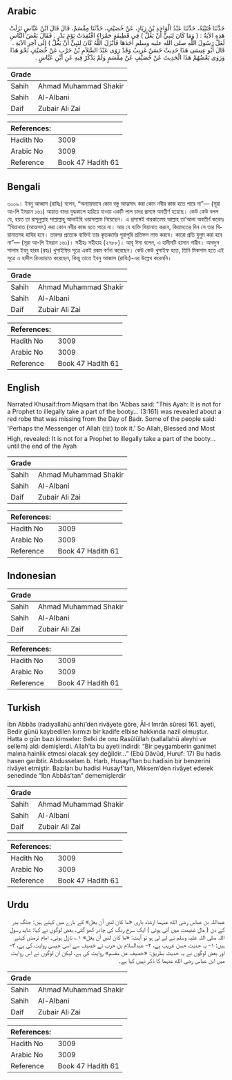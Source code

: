 ## Arabic


<div dir="rtl" lang="ar" style={{fontSize:'larger',backgroundColor:'#f8f9fa',padding:20}}>
حَدَّثَنَا قُتَيْبَةُ، حَدَّثَنَا عَبْدُ الْوَاحِدِ بْنُ زِيَادٍ، عَنْ خُصَيْفٍ، حَدَّثَنَا مِقْسَمٌ، قَالَ قَالَ ابْنُ عَبَّاسٍ نَزَلَتْ هَذِهِ الآيَةُ ‏:‏ ‏(‏ وَمَا كَانَ لِنَبِيٍّ أَنْ يَغُلَّ ‏)‏ فِي قَطِيفَةٍ حَمْرَاءَ افْتُقِدَتْ يَوْمَ بَدْرٍ ‏.‏ فَقَالَ بَعْضُ النَّاسِ لَعَلَّ رَسُولَ اللَّهِ صلى الله عليه وسلم أَخَذَهَا فَأَنْزَلَ اللَّهُ كَانَ لِنَبِيٍّ أَنْ يَغُلَّ ‏)‏ إِلَى آخِرِ الآيَةِ ‏.‏ قَالَ أَبُو عِيسَى هَذَا حَدِيثٌ حَسَنٌ غَرِيبٌ وَقَدْ رَوَى عَبْدُ السَّلاَمِ بْنُ حَرْبٍ عَنْ خُصَيْفٍ نَحْوَ هَذَا وَرَوَى بَعْضُهُمْ هَذَا الْحَدِيثَ عَنْ خُصَيْفٍ عَنْ مِقْسَمٍ وَلَمْ يَذْكُرْ فِيهِ عَنِ ابْنِ عَبَّاسٍ ‏.‏
</div>
<div style={{backgroundColor:'#f8f9fa',padding:20, marginBottom: 10}}><table> <thead> <tr> <th>Grade</th> <th></th> </tr> </thead> <tbody> <tr><td>Sahih</td><td>Ahmad Muhammad Shakir</td></tr><tr><td>Sahih</td><td>Al-Albani</td></tr><tr><td>Daif</td><td>Zubair Ali Zai</td></tr></tbody></table><table> <thead> <tr> <th>References:</th> <th></th> </tr> </thead> <tbody><tr><td>Hadith No</td><td>3009</td></tr><tr><td>Arabic No</td><td>3009</td></tr><tr><td>Reference</td><td>Book 47 Hadith 61</td></tr></tbody></table></div>

## Bengali


<div dir="ltr" lang="bn" style={{fontSize:'larger',backgroundColor:'#f8f9fa',padding:20}}>
৩০০৯। ইবনু আব্বাস (রাযিঃ) বলেন, “অন্যায়ভাবে কোন বস্তু আত্মসাৎ করা কোন নবীর কাজ হতে পারে না”— (সূরা আ-লি ইমরান ১৬১) আয়াত বাদর যুদ্ধকালে হারিয়ে যাওয়া একটি লাল চাদর প্রসঙ্গে অবতীর্ণ হয়েছে। কেউ কেউ বলল যে, হয়ত তা রাসূলুল্লাহ সাল্লাল্লাহু আলাইহি ওয়াসাল্লাম নিয়েছেন। এ প্রসঙ্গেই বারকাতময় আল্লাহ তা’আলা অবতীর্ণ করেনঃ “খিয়ানাত (আত্মসাৎ) করা কোন নবীর কাজ হতে পারে না। আর যে ব্যক্তি খিয়ানাত করবে, কিয়ামতের দিন সে তার খিয়ানাতসহ হাযির হবে। তারপর প্রত্যেক ব্যক্তিই তার কৃতকর্মের পুরাপুরি প্রতিফল লাভ করবে। কারো প্রতি যুলুম করা হবে না”— (সূরা আ-লি ইমরান ১৬১)। সহীহঃ সহীহাহ (২৭৮৮)। আবূ ঈসা বলেন, এ হাদীসটি হাসান গারীব। আবদুস সালাম ইবনু হারব (রহঃ) খুসাইফির সূত্রে একই রকম বর্ণনা করেছেন। কেউ কেউ খুসাইফ হতে, তিনি মিকসাম হতে এই সূত্রে এ হাদীস রিওয়ায়াত করেছেন, কিন্তু তাতে ইবনু আব্বাস (রাযিঃ)-এর উল্লেখ করেননি।
</div>
<div style={{backgroundColor:'#f8f9fa',padding:20, marginBottom: 10}}><table> <thead> <tr> <th>Grade</th> <th></th> </tr> </thead> <tbody> <tr><td>Sahih</td><td>Ahmad Muhammad Shakir</td></tr><tr><td>Sahih</td><td>Al-Albani</td></tr><tr><td>Daif</td><td>Zubair Ali Zai</td></tr></tbody></table><table> <thead> <tr> <th>References:</th> <th></th> </tr> </thead> <tbody><tr><td>Hadith No</td><td>3009</td></tr><tr><td>Arabic No</td><td>3009</td></tr><tr><td>Reference</td><td>Book 47 Hadith 61</td></tr></tbody></table></div>

## English


<div dir="ltr" lang="en" style={{fontSize:'larger',backgroundColor:'#f8f9fa',padding:20}}>
Narrated Khusaif:from Miqsam that Ibn 'Abbas said: "This Ayah: It is not for a Prophet to illegally take a part of the booty... (3:161) was revealed about a red robe that was missing from the Day of Badr. Some of the people said: 'Perhaps the Messenger of Allah (ﷺ) took it.' So Allah, Blessed and Most High, revealed: It is not for a Prophet to illegally take a part of the booty... until the end of the Ayah
</div>
<div style={{backgroundColor:'#f8f9fa',padding:20, marginBottom: 10}}><table> <thead> <tr> <th>Grade</th> <th></th> </tr> </thead> <tbody> <tr><td>Sahih</td><td>Ahmad Muhammad Shakir</td></tr><tr><td>Sahih</td><td>Al-Albani</td></tr><tr><td>Daif</td><td>Zubair Ali Zai</td></tr></tbody></table><table> <thead> <tr> <th>References:</th> <th></th> </tr> </thead> <tbody><tr><td>Hadith No</td><td>3009</td></tr><tr><td>Arabic No</td><td>3009</td></tr><tr><td>Reference</td><td>Book 47 Hadith 61</td></tr></tbody></table></div>

## Indonesian


<div dir="ltr" lang="id" style={{fontSize:'larger',backgroundColor:'#f8f9fa',padding:20}}>

</div>
<div style={{backgroundColor:'#f8f9fa',padding:20, marginBottom: 10}}><table> <thead> <tr> <th>Grade</th> <th></th> </tr> </thead> <tbody> <tr><td>Sahih</td><td>Ahmad Muhammad Shakir</td></tr><tr><td>Sahih</td><td>Al-Albani</td></tr><tr><td>Daif</td><td>Zubair Ali Zai</td></tr></tbody></table><table> <thead> <tr> <th>References:</th> <th></th> </tr> </thead> <tbody><tr><td>Hadith No</td><td>3009</td></tr><tr><td>Arabic No</td><td>3009</td></tr><tr><td>Reference</td><td>Book 47 Hadith 61</td></tr></tbody></table></div>

## Turkish


<div dir="ltr" lang="tr" style={{fontSize:'larger',backgroundColor:'#f8f9fa',padding:20}}>
İbn Abbâs (radıyallahü anh)’den rivâyete göre, Âl-i Imrân sûresi 161. ayeti, Bedir günü kaybedilen kırmızı bir kadife elbise hakkında nazil olmuştur. Hatta o gün bazı kimseler: Belki de onu Rasûlüllah (sallallahü aleyhi ve sellem) aldı demişlerdi. Allah’ta bu ayeti indirdi: “Bir peygamberin ganimet malına hainlik etmesi olacak şey değildir…” (Ebû Dâvûd, Huruf: 17) Bu hadis hasen garibtir. Abdusselam b. Harb, Husayf’tan bu hadisin bir benzerini rivâyet etmiştir. Bazıları bu hadisi Husayf’tan, Mıksem’den rivâyet ederek senedinde “İbn Abbâs’tan” dememişlerdir
</div>
<div style={{backgroundColor:'#f8f9fa',padding:20, marginBottom: 10}}><table> <thead> <tr> <th>Grade</th> <th></th> </tr> </thead> <tbody> <tr><td>Sahih</td><td>Ahmad Muhammad Shakir</td></tr><tr><td>Sahih</td><td>Al-Albani</td></tr><tr><td>Daif</td><td>Zubair Ali Zai</td></tr></tbody></table><table> <thead> <tr> <th>References:</th> <th></th> </tr> </thead> <tbody><tr><td>Hadith No</td><td>3009</td></tr><tr><td>Arabic No</td><td>3009</td></tr><tr><td>Reference</td><td>Book 47 Hadith 61</td></tr></tbody></table></div>

## Urdu


<div dir="rtl" lang="ur" style={{fontSize:'larger',backgroundColor:'#f8f9fa',padding:20}}>
عبداللہ بن عباس رضی الله عنہما ارشاد باری «ما كان لنبي أن يغل» کے بارے میں کہتے ہیں: جنگ بدر کے دن ( مال غنیمت میں آئی ہوئی ) ایک سرخ رنگ کی چادر کھو گئی، بعض لوگوں نے کہا: شاید رسول اللہ صلی اللہ علیہ وسلم نے لے لی ہو تو آیت: «ما كان لنبي أن يغل» ۱؎ نازل ہوئی۔ امام ترمذی کہتے ہیں: ۱- یہ حدیث حسن غریب ہے، ۲- عبدالسلام بن حرب نے خصیف سے اسی جیسی روایت کی ہے، ۳- اور بعض لوگوں نے یہ حدیث بطریق: «خصيف عن مقسم» روایت کی ہے، لیکن ان لوگوں نے اس روایت میں ابن عباس رضی الله عنہما کا ذکر نہیں کیا ہے۔
</div>
<div style={{backgroundColor:'#f8f9fa',padding:20, marginBottom: 10}}><table> <thead> <tr> <th>Grade</th> <th></th> </tr> </thead> <tbody> <tr><td>Sahih</td><td>Ahmad Muhammad Shakir</td></tr><tr><td>Sahih</td><td>Al-Albani</td></tr><tr><td>Daif</td><td>Zubair Ali Zai</td></tr></tbody></table><table> <thead> <tr> <th>References:</th> <th></th> </tr> </thead> <tbody><tr><td>Hadith No</td><td>3009</td></tr><tr><td>Arabic No</td><td>3009</td></tr><tr><td>Reference</td><td>Book 47 Hadith 61</td></tr></tbody></table></div>
